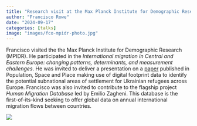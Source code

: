 ```yaml
---
title: "Research visit at the Max Planck Institute for Demographic Research"
author: "Francisco Rowe"
date: "2024-09-17"
categories: [talks]
image: "images/fco-mpidr-photo.jpg"
---
```


Francisco visited the the Max Planck Institute for Demographic Research (MPIDR). He participated in the *International migration in Central and Eastern Europe: changing patterns, determinants, and measurement challenges*. He was invited to deliver a presentation on a [paper](https://doi.org/10.1002/psp.2790) published in Population, Space and Place making use of digital footprint data to identify the potential subnational areas of settlement for Ukrainian refugees across Europe. Francisco was also invited to contribute to the flagship project *Human Migration Database* led by Emilio Zagheni. This database is the first-of-its-kind seeking to offer global data on annual international migration flows between countries.

![](images/fco-mpidr-photo.jpg)
